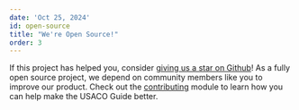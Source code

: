 ```yaml
---
date: 'Oct 25, 2024'
id: open-source
title: "We're Open Source!"
order: 3
---
```


If this project has helped you, consider
[giving us a star on Github](https://github.com/AnAi05/ideinnit-web/tree/New-dev-L)! As a
fully open source project, we depend on community members like you to improve
our product. Check out the [contributing](/general/contributing) module to learn
how you can help make the USACO Guide better.
